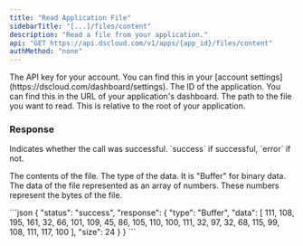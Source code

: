 ```yaml
---
title: "Read Application File"
sidebarTitle: "[...]/files/content"
description: "Read a file from your application."
api: "GET https://api.dscloud.com/v1/apps/{app_id}/files/content"
authMethod: "none"
---
```


<ParamField header="Authorization" type="string" placeholder="API KEY" required>
  The API key for your account. You can find this in your [account settings](https://dscloud.com/dashboard/settings).
</ParamField>

<ParamField path="app_id" type="string" placeholder="Application ID" required>
  The ID of the application. You can find this in the URL of your application's dashboard.
</ParamField>

<ParamField query="path" type="string" placeholder="Example: src/index.js" required>
  The path to the file you want to read. This is relative to the root of your application.
</ParamField>

### Response

<ResponseField name="status" type="string">
  Indicates whether the call was successful. `success` if successful, `error` if not.
</ResponseField>
<ResponseField name="response" type="object">

The contents of the file.
<Expandable title="Toggle object">
<ResponseField name="type" type="string">
  The type of the data. It is "Buffer" for binary data.
</ResponseField>
<ResponseField name="data" type="array">
  The data of the file represented as an array of numbers. These numbers represent the bytes of the file.
</ResponseField>
</Expandable>
</ResponseField>

<ResponseExample>
```json
{
  "status": "success",
  "response": {
    "type": "Buffer",
    "data": [
      111,
      108,
      195,
      161,
      32,
      66,
      101,
      109,
      45,
      86,
      105,
      110,
      100,
      111,
      32,
      97,
      32,
      68,
      115,
      99,
      108,
      111,
      117,
      100
    ],
    "size": 24
  }
}
```
</ResponseExample>